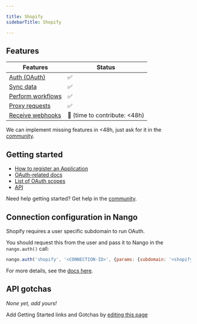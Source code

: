 ```yaml
---

title: Shopify
sidebarTitle: Shopify

---
```



<Overview />


## Features

| Features | Status |
| - | - |
| [Auth (OAuth)](/guides/getting-started/authorize-an-api-from-your-app) | ✅ |
| [Sync data](/guides/getting-started/read-from-an-api) | ✅ |
| [Perform workflows](/guides/getting-started/write-to-an-api) | ✅ |
| [Proxy requests](/guides/proxy-requests-to-an-api) | ✅ |
| [Receive webhooks](/guides/receive-webhooks-from-an-api) | 🚫 (time to contribute: &lt;48h) |

<Tip>We can implement missing features in &lt;48h, just ask for it in the [community](https://nango.dev/slack).</Tip>

## Getting started

-   [How to register an Application](https://shopify.dev/docs/apps/auth/oauth/getting-started#step-1-retrieve-client-credentials)
-   [OAuth-related docs](https://shopify.dev/docs/apps/auth/oauth)
-   [List of OAuth scopes](https://shopify.dev/docs/api/usage/access-scopes#authenticated-access-scopes)
-   [API](https://shopify.dev/docs/api/admin)

<Tip>Need help getting started? Get help in the [community](https://nango.dev/slack).</Tip>

## Connection configuration in Nango

Shopify requires a user specific subdomain to run OAuth.

You should request this from the user and pass it to Nango in the `nango.auth()` call:

```js
nango.auth('shopify', '<CONNECTION-ID>', {params: {subdomain: '<shopify-subdomain>'}});
```

For more details, see the [docs here](/guides/getting-started/authorize-an-api-from-your-app#apis-requiring-connection-specific-configuration-for-authorization).

## API gotchas

_None yet, add yours!_

<Note>Add Getting Started links and Gotchas by [editing this page](https://github.com/nangohq/nango/tree/master/docs-v2/integrations/all/shopify.mdx)</Note>
